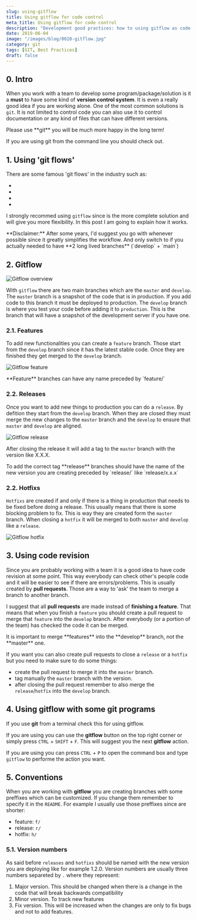 ```yaml
---
slug: using-gitflow
title: Using gitflow for code control
meta_title: Using gitflow for code control
description: "Development good practices: how to using gitflow as code control."
date: 2019-06-04
image: "/images/blog/0020-gitflow.jpg"
category: git
tags: [GIT, Best Practices]
draft: false
---
```


## 0. Intro

When you work with a team to develop some program/package/solution is it a **must** to have some kind of **version control system**.
It is even a really good idea if you are working alone. One of the most common solutions is `git`.
It is not limited to control code you can also use it to control documentation or any kind of files that can have different versions.

<Notice type="warning">
  Please use **git** you will be much more happy in the long term!
</Notice>

If you are using git from the command line you should check <FancyLink linkText="Git guide" url="http://rogerdudler.github.io/git-guide/" company="default" dark="true"/> out.

## 1. Using 'git flows'

There are some famous 'git flows' in the industry such as:

* <FancyLink linkText="Gitflow" url="https://danielkummer.github.io/git-flow-cheatsheet/" company="default" dark="true"/>
* <FancyLink linkText="Gitlab flow" url="https://about.gitlab.com/2014/09/29/gitlab-flow/"/>
* <FancyLink linkText="Github flow" url="https://guides.github.com/introduction/flow/"/>
* <FancyLink linkText="Oneflow" url="https://www.endoflineblog.com/oneflow-a-git-branching-model-and-workflow" company="default" dark="true"/>

I strongly recommed using `gitflow` since is the more complete solution and will give you more flexibility.
In this post I am going to explain how it works.

<Notice type="error">
  **Disclaimer:** After some years, I'd suggest you go with <FancyLink linkText="Github flow" url="https://guides.github.com/introduction/flow/"/> whenever possible since it greatly simplifies the workflow.
  And only switch to <FancyLink linkText="Gitflow" url="https://danielkummer.github.io/git-flow-cheatsheet/" company="default" dark="true"/> if you actually needed to have **2 long lived branches** (`develop` + `main`)
</Notice>


## 2. Gitflow

![Gitflow overview](../../images/posts/2019/0022-gitflow_overview.png)

With `gitflow` there are two main branches which are the `master` and `develop`.
The `master` branch is a snapshot of the code that is in production.
If you add code to this branch it must be deployed to production.
The `develop` branch is where you test your code before adding it to `production`.
This is the branch that will have a snapshot of the development server if you have one.

### 2.1. Features

To add new functionalities you can create a `feature` branch.
Those start from the `develop` branch since it has the latest stable code.
Once they are finished they get merged to the `develop` branch.

![Gitflow feature](../../images/posts/2019/0020-gitflow_feature.png)

<Notice type="info">
  **Feature** branches can have any name preceded by `feature/`
</Notice>

### 2.2. Releases

Once you want to add new things to production you can do a `release`.
By defition they start from the `develop` branch.
When they are closed they must merge the new changes to the `master` branch and the `develop` to ensure that `master` and `develop` are aligned.

![Gitflow release](../../images/posts/2019/0020-gitflow_release.png)

After closing the release it will add a tag to the `master` branch with the version like X.X.X.

<Notice type="info">
  To add the correct tag **release** branches should have the name of the new version you are creating preceded by `release/` like `release/x.x.x`
</Notice>

### 2.2. Hotfixs

`Hotfixs` are created if and only if there is a thing in production that needs to be fixed before doing a release.
This usually means that there is some blocking problem to fix. This is way they are created form the `master` branch.
When closing a `hotfix` it will be merged to both `master` and `develop` like a `release`.

![Gitflow hotfix](../../images/posts/2019/0020-gitflow_hotfix.png)

## 3. Using code revision

Since you are probably working with a team it is a good idea to have code revision at some point.
This way everybody can check other's people code and it will be easier to see if there are errors/problems.
This is usually created by **pull requests**. Those are a way to 'ask' the team to merge a branch to another branch.

I suggest that all **pull requests** are made instead of **finishing a feature**.
That means that when you finish a `feature` you should create a pull request to merge that `feature` into the `develop` branch.
After everybody (or a portion of the team) has checked the code it can be merged.

<Notice type="warning">
  It is important to merge **features** into the **develop** branch, not the **master** one.
</Notice>

If you want you can also create pull requests to close a `release` or a `hotfix` but you need to make sure to do some things:

* create the pull request to merge it into the `master` branch.
* tag manually the `master` branch with the version.
* after closing the pull request remember to also merge the `release`/`hotfix` into the `develop` branch.


## 4. Using gitflow with some git programs

If you use **git** from a terminal check this <FancyLink linkText="Gitflow guide" url="https://danielkummer.github.io/git-flow-cheatsheet/" company="default" dark="true"/> for using gitflow.

If you are using <FancyLink linkText="Sourcetree" url="https://www.sourcetreeapp.com/"/> you can use the **gitflow** button on the top right corner or simply press `CTRL` + `SHIFT` + `F`.
This will suggest you the next **gitflow** action.

If you are using <FancyLink linkText="Sublime Merge" url="https://www.sublimemerge.com/"/> you can press `CTRL` + `P` to open the command box and type `gitflow` to performe the action you want.

## 5. Conventions

When you are working with **gitflow** you are creating branches with some preffixes which can be customized.
If you change them remember to specify it in the `README`. For example I usually use those preffixes since are shorter:

* feature: `f/`
* release: `r/`
* hotfix: `h/`

### 5.1. Version numbers

As said before `releases` and `hotfixs` should be named with the new version you are deploying like for example 1.2.0.
Version numbers are usually three numbers separeted by `.` where they represent:

1. Major version. This should be changed when there is a change in the code that will break backwards compatibility
2. Minor version. To track new features
3. Fix version. This will be increased when the changes are only to fix bugs and not to add features.
